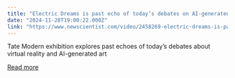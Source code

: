 ```yaml
---
title: "Electric Dreams is past echo of today’s debates on AI-generated art"
date: "2024-11-28T19:00:22.000Z"
link: "https://www.newscientist.com/video/2458269-electric-dreams-is-past-echo-of-todays-debates-on-ai-generated-art/?utm_campaign=RSS%7CNSNS&utm_source=NSNS&utm_medium=RSS&utm_content=technology"
---
```


Tate Modern exhibition explores past echoes of today’s debates about virtual reality and AI-generated art

[Read more](https://www.newscientist.com/video/2458269-electric-dreams-is-past-echo-of-todays-debates-on-ai-generated-art/?utm_campaign=RSS%7CNSNS&utm_source=NSNS&utm_medium=RSS&utm_content=technology)
